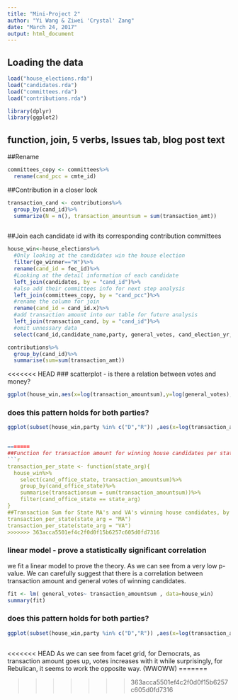 ```yaml
---
title: "Mini-Project 2"
author: "Yi Wang & Ziwei 'Crystal' Zang"
date: "March 24, 2017"
output: html_document
---
```



## Loading the data


```r
load("house_elections.rda")
load("candidates.rda")
load("committees.rda")
load("contributions.rda")
```

```r
library(dplyr)
library(ggplot2)
```

## function, join, 5 verbs,  Issues tab, blog post text

##Rename
```r
committees_copy <- committees%>%
  rename(cand_pcc = cmte_id)
```

##Contribution in a closer look
```r
transaction_cand <- contributions%>%
  group_by(cand_id)%>%
  summarize(N = n(), transaction_amountsum = sum(transaction_amt))
  
```

##Join each candidate id with its corresponding contribution committees
```r
house_win<-house_elections%>%
  #Only looking at the candidates win the house election
  filter(ge_winner=="W")%>%
  rename(cand_id = fec_id)%>%
  #Looking at the detail information of each candidate
  left_join(candidates, by = "cand_id")%>%
  #also add their committees info for next step analysis
  left_join(committees_copy, by = "cand_pcc")%>%
  #rename the column for join
  rename(cand_id = cand_id.x)%>%
  #add transaction amount into our table for future analysis
  left_join(transaction_cand, by = "cand_id")%>%
  #omit unnessary data
  select(cand_id,candidate_name,party, general_votes, cand_election_yr,cand_office_state, cand_pcc, cmte_name, transaction_amountsum)
```

```r
contributions%>%
  group_by(cand_id)%>%
  summarise(sum=sum(transaction_amt))
```

<<<<<<< HEAD
### scatterplot - is there a relation between votes and money?

```r
ggplot(house_win,aes(x=log(transaction_amountsum),y=log(general_votes), col=party))+geom_jitter()
```


### does this pattern holds for both parties?
```r
ggplot(subset(house_win,party %in% c("D","R")) ,aes(x=log(transaction_amountsum),y=log(general_votes)))+geom_jitter()+facet_grid(.~factor(party))+stat_smooth(method="lm", se=F)
                                                                                                      

=======
##Function for transaction amount for winning house candidates per states
```r
transaction_per_state <- function(state_arg){
  house_win%>%
    select(cand_office_state, transaction_amountsum)%>%
    group_by(cand_office_state)%>%
    summarise(transactionsum = sum(transaction_amountsum))%>%
    filter(cand_office_state == state_arg)
}
##Transaction Sum for State MA's and VA's winning house candidates, by running this function, the transaction sum for each state without writing repeatative commands
transaction_per_state(state_arg = "MA")
transaction_per_state(state_arg = "VA")
>>>>>>> 363acca5501ef4c2f0d0f15b6257c605d0fd7316
```

### linear model - prove a statistically significant correlation

we fit a linear model to prove the theory. As we can see from a very low p-value. We can carefully suggest that there is a correlation between transaction amount and general votes of winning candidates. 

```r
fit <- lm( general_votes~ transaction_amountsum , data=house_win)
summary(fit)
```


### does this pattern holds for both parties?
```r
ggplot(subset(house_win,party %in% c("D","R")) ,aes(x=log(transaction_amountsum),y=log(general_votes)))+geom_jitter()+facet_grid(.~factor(party))+stat_smooth(method="lm", se=F)
                                                                                                      
```

<<<<<<< HEAD
As we can see from facet grid, for Democrats, as transaction amount goes up, votes increases with it while surprisingly, for Rebulican, it seems to work the opposite way. (WWOWW)
=======



>>>>>>> 363acca5501ef4c2f0d0f15b6257c605d0fd7316
